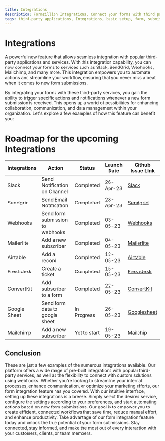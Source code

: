 ```yaml
---
title: Integrations
description: Formzillion Integrations. Connect your forms with third party integrations and automate your workflow
tags: third-party applications, Integrations, basic setup, form, submission, automate, backend, open-source, integrations, Formzillion
---
```


# Integrations

A powerful new feature that allows seamless integration with popular third-party applications and services. With this integration capability, you can now connect your forms to services such as Slack, SendGrid, Webhooks, Mailchimp, and many more. This integration empowers you to automate actions and streamline your workflow, ensuring that you never miss a beat when it comes to new form submissions.

By integrating your forms with these third-party services, you gain the ability to trigger specific actions and notifications whenever a new form submission is received. This opens up a world of possibilities for enhancing collaboration, communication, and data management within your organization. Let's explore a few examples of how this feature can benefit you:

# Roadmap for the upcoming Integrations

| Integrations | Action                           | Status       | Launch Date | Github Issue Link                                                        |
| ------------ | -------------------------------- | ------------ | ----------- | ------------------------------------------------------------------------ |
| Slack        | Send Notification on Channel     | Completed    | 26-Apr-23   | [Slack](https://github.com/formzillion/formzillion.com/issues/17)        |
| Sendgrid     | Send Email Notification          | Completed    | 28-Apr-23   | [Sendgrid](https://github.com/formzillion/formzillion.com/issues/18)     |
| Webhooks     | Send form submission to webhooks | Completed    | 03-05-23    | [Webhooks](https://github.com/formzillion/formzillion.com/issues/1)      |
| Mailerlite   | Add a new subscriber             | Completed    | 04-05-23    | [Mailerlite](https://github.com/formzillion/formzillion.com/issues/3)    |
| Airtable     | Add a record                     | Completed    | 12-05-23    | [Airtable](https://github.com/formzillion/formzillion.com/issues/4)      |
| Freshdesk    | Create a ticket                  | Completed    | 15-05-23    | [Freshdesk](https://github.com/formzillion/formzillion.com/issues/5)     |
| ConvertKit   | Add subscriber to a form         | Completed    | 22-05-23    | [ConvertKit](https://github.com/formzillion/formzillion.com/issues/167)  |
| Google Sheet | Send form data to google sheet   | In Progress  | 26-05-23    | [Googlesheet](https://github.com/formzillion/formzillion.com/issues/207) |
| Mailchimp    | Add a new subscriber             | Yet to start | 19-05-23    | [Mailchip](https://github.com/formzillion/formzillion.com/issues/2)      |

## Conclusion

These are just a few examples of the numerous integrations available. Our platform offers a wide range of pre-built integrations with popular third-party services, as well as the flexibility to connect with custom solutions using webhooks. Whether you're looking to streamline your internal processes, enhance communication, or optimize your marketing efforts, our form integration feature has you covered.
With our intuitive interface, setting up these integrations is a breeze. Simply select the desired service, configure the settings according to your preferences, and start automating actions based on new form submissions. Our goal is to empower you to create efficient, connected workflows that save time, reduce manual effort, and enhance productivity.
Take advantage of our form integration feature today and unlock the true potential of your form submissions. Stay connected, stay informed, and make the most out of every interaction with your customers, clients, or team members.

